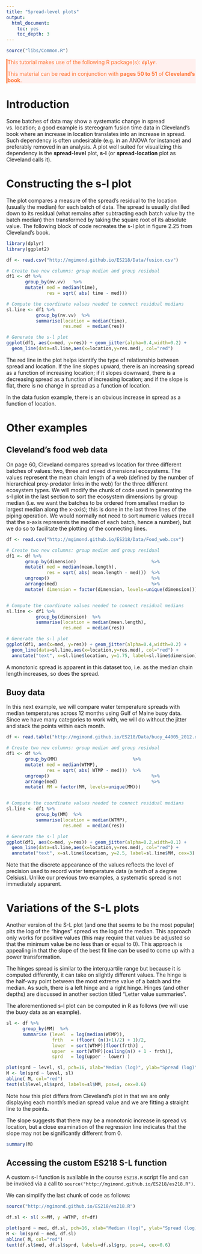 ```yaml
---
title: "Spread-level plots"
output:
  html_document:
    toc: yes
    toc_depth: 3
---
```


```r
source("libs/Common.R")
```

<div style="color:#ff7535; background-color:#fff0ee ;	border-left-style: solid">
This tutorial makes use of the following R package(s): **`dplyr`**.

This material can be read in conjunction with **pages 50 to 51** of **Cleveland's book**.
</div>

# Introduction

Some batches of data may show a systematic change in spread vs. location; a good example is stereogram fusion time data in Cleveland's book where an increase in location translates into an increase in spread. Such dependency is often undesirable (e.g. in an ANOVA for instance) and preferably removed in an analysis. A plot well suited for visualizing this dependency is the **spread-level** plot, **s-l** (or **spread-location** plot as Cleveland calls it).

# Constructing the s-l plot

The plot compares a measure of the spread's residual to the location (usually the median) for each batch of data. The spread is usually distilled down to its residual (what remains after subtracting each batch value by the batch median) then transformed by taking the square root of its absolute value. The following block of code recreates the s-l plot in figure 2.25 from Cleveland's book.

```r
library(dplyr)
library(ggplot2)

df <- read.csv("http://mgimond.github.io/ES218/Data/fusion.csv")

# Create two new columns: group median and group residual
df1 <- df %>%
       group_by(nv.vv)   %>%
       mutate( med = median(time),
               res = sqrt( abs( time - med)))

# Compute the coordinate values needed to connect residual medians
sl.line <- df1 %>%
           group_by(nv.vv)  %>%
           summarise(location = median(time),
                     res.med  = median(res))

# Generate the s-l plot
ggplot(df1, aes(x=med, y=res)) + geom_jitter(alpha=0.4,width=0.2) +
  geom_line(data=sl.line,aes(x=location,y=res.med), col="red")

```

The red line in the plot helps identify the type of relationship between spread and location. If the line slopes upward, there is an increasing spread as a function of increasing location; if it slopes downward, there is a decreasing spread as a function of increasing location; and if the slope is flat, there is no change in spread as a function of location.

In the data fusion example, there is an obvious increase in spread as a function of location.

# Other examples

## Cleveland's food web data

On page 60, Cleveland compares spread vs location for three different batches of values: two, three and mixed dimensional ecosystems. The values represent the mean chain length of a web (defined by the  number of hierarchical prey-predator links in the web) for the three different ecosystem types. We will modify the chunk of code used in generating the s-l plot in the last section to sort the ecosystem dimensions by group median (i.e. we want the batches to be ordered from smallest median to largest median along the x-axis); this is done in the last three lines of the piping operation. We would normally not need to sort numeric values (recall that the x-axis represents the median of each batch, hence a number), but we do so to facilitate the plotting of the connecting lines.

```r
df <- read.csv("http://mgimond.github.io/ES218/Data/Food_web.csv")

# Create two new columns: group median and group residual
df1 <- df %>%
       group_by(dimension)                            %>%
       mutate( med = median(mean.length),
               res = sqrt( abs( mean.length - med)))  %>%
       ungroup()                                      %>%
       arrange(med)                                   %>%
       mutate( dimension = factor(dimension, levels=unique(dimension)))


# Compute the coordinate values needed to connect residual medians
sl.line <- df1 %>%
           group_by(dimension)  %>%
           summarise(location = median(mean.length),
                     res.med  = median(res))

# Generate the s-l plot
ggplot(df1, aes(x=med, y=res)) + geom_jitter(alpha=0.4,width=0.2) +
  geom_line(data=sl.line,aes(x=location,y=res.med), col="red") +
  annotate("text", x=sl.line$location, y=1.75, label=sl.line$dimension)

```

A monotonic spread is apparent in this dataset too, i.e. as the median chain length increases, so does the spread.

## Buoy data

In this next example, we will compare water temperature spreads with median temperatures across 12 months using Gulf of Maine buoy data. Since we have many categories to work with, we will do without the jitter and stack the points within each month.

```r
df <- read.table("http://mgimond.github.io/ES218/Data/buoy_44005_2012.dat", header=T)

# Create two new columns: group median and group residual
df1 <- df %>%
       group_by(MM)                            %>%
       mutate( med = median(WTMP),
               res = sqrt( abs( WTMP - med)))  %>%
       ungroup()                                      %>%
       arrange(med)                                   %>%
       mutate( MM = factor(MM, levels=unique(MM)))


# Compute the coordinate values needed to connect residual medians
sl.line <- df1 %>%
           group_by(MM)  %>%
           summarise(location = median(WTMP),
                     res.med  = median(res))

# Generate the s-l plot
ggplot(df1, aes(x=med, y=res)) + geom_jitter(alpha=0.2,width=0.1) +
  geom_line(data=sl.line,aes(x=location,y=res.med), col="red") +
  annotate("text", x=sl.line$location, y=2.5, label=sl.line$MM, cex=3)

```

Note that the discrete appearance of the values reflects the level of precision used to record  water temperature data (a tenth of a degree Celsius). Unlike our previous two examples, a systematic spread is not immediately apparent.

# Variations of the S-L plots

Another version of the S-L plot (and one that seems to be the most popular) pits the log of the "hinges" spread vs the log of the median. This approach only works for positive values (this may require that values be adjusted so that the minimum value be no less than or equal to 0).  This approach is appealing in that the slope of the best fit line can be used to come up with a power transformation. 

The hinges spread is similar to the interquartile range but because it is computed differently, it can take on slightly different values. The hinge is the half-way point between the most extreme value of a batch and the median. As such, there is a left hinge and a right hinge. Hinges (and other depths) are discussed in another section titled "Letter value summaries".

The aforementioned s-l plot can be computed in R as follows (we will use the buoy data as an example).

```r
sl <- df %>% 
      group_by(MM)  %>%
      summarise (level  = log(median(WTMP)),
                 frth   = (floor( (n()+1)/2) + 1)/2,
                 lower  = sort(WTMP)[floor(frth)] ,
                 upper  = sort(WTMP)[ceiling(n() + 1 - frth)],
                 sprd   = log(upper - lower) )

plot(sprd ~ level, sl, pch=16, xlab="Median (log)", ylab="Spread (log)")
M <- lm(sprd ~ level, sl) 
abline( M, col="red")
text(sl$level,sl$sprd, labels=sl$MM, pos=4, cex=0.6)
```

Note how this plot differs from Cleveland's plot in that we are only displaying each month's median spread value and we are fitting a straight line to the points.

The slope suggests that there may be a monotonic increase in spread vs location, but a close examination of the regression line indicates that the slope may not be significantly different from 0.

```r
summary(M)
```

## Accessing the custom ES218 S-L function

A custom s-l function is available in the course `ES218.R` script file and can be invoked via a call to `source("http://mgimond.github.io/ES218/es218.R")`.

We can simplify the last chunk of code as follows:

```r
source("http://mgimond.github.io/ES218/es218.R")

df.sl <- sl( x=MM, y =WTMP, df=df)

plot(sprd ~ med, df.sl, pch=16, xlab="Median (log)", ylab="Spread (log)")
M <- lm(sprd ~ med, df.sl) 
abline( M, col="red")
text(df.sl$med, df.sl$sprd, labels=df.sl$grp, pos=4, cex=0.6)
```
